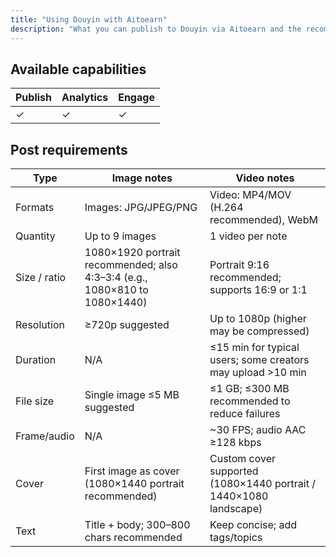 ```yaml
---
title: "Using Douyin with Aitoearn"
description: "What you can publish to Douyin via Aitoearn and the recommended specs."
---
```


<UpdatedAt />


## Available capabilities

| Publish | Analytics | Engage |
| --- | --- | --- |
| ✓ | ✓ | ✓ |

## Post requirements

| Type | Image notes | Video notes |
| --- | --- | --- |
| Formats | Images: JPG/JPEG/PNG | Video: MP4/MOV (H.264 recommended), WebM |
| Quantity | Up to 9 images | 1 video per note |
| Size / ratio | 1080×1920 portrait recommended; also 4:3–3:4 (e.g., 1080×810 to 1080×1440) | Portrait 9:16 recommended; supports 16:9 or 1:1 |
| Resolution | ≥720p suggested | Up to 1080p (higher may be compressed) |
| Duration | N/A | ≤15 min for typical users; some creators may upload >10 min |
| File size | Single image ≤5 MB suggested | ≤1 GB; ≤300 MB recommended to reduce failures |
| Frame/audio | N/A | ~30 FPS; audio AAC ≥128 kbps |
| Cover | First image as cover (1080×1440 portrait recommended) | Custom cover supported (1080×1440 portrait / 1440×1080 landscape) |
| Text | Title + body; 300–800 chars recommended | Keep concise; add tags/topics |
